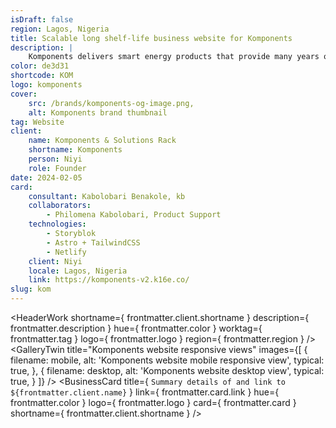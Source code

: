 ```yaml
---
isDraft: false
region: Lagos, Nigeria
title: Scalable long shelf-life business website for Komponents
description: |
    Komponents delivers smart energy products that provide many years of solid service. They're trusted for the best procurement prices, implementation of manufacturer warranty, and unmatched after-sales support.
color: de3d31
shortcode: KOM
logo: komponents
cover:
    src: /brands/komponents-og-image.png,
    alt: Komponents brand thumbnail
tag: Website
client:
    name: Komponents & Solutions Rack
    shortname: Komponents
    person: Niyi
    role: Founder
date: 2024-02-05
card:
    consultant: Kabolobari Benakole, kb
    collaborators:
        - Philomena Kabolobari, Product Support
    technologies:
        - Storyblok
        - Astro + TailwindCSS
        - Netlify
    client: Niyi
    locale: Lagos, Nigeria
    link: https://komponents-v2.k16e.co/
slug: kom
---
```



<HeaderWork
    shortname={ frontmatter.client.shortname }
    description={ frontmatter.description }
    hue={ frontmatter.color }
    worktag={ frontmatter.tag }
    logo={ frontmatter.logo }
    region={ frontmatter.region }
/>
<GalleryTwin
    title="Komponents website responsive views"
    images={[
        { filename: mobile, alt: 'Komponents website mobile responsive view', typical: true, },
        { filename: desktop, alt: 'Komponents website desktop view', typical: true, }
    ]}
/>
<BusinessCard
    title={ `Summary details of and link to ${frontmatter.client.name}` }
    link={ frontmatter.card.link }
    hue={ frontmatter.color }
    logo={ frontmatter.logo }
    card={ frontmatter.card }
    shortname={ frontmatter.client.shortname }
/>